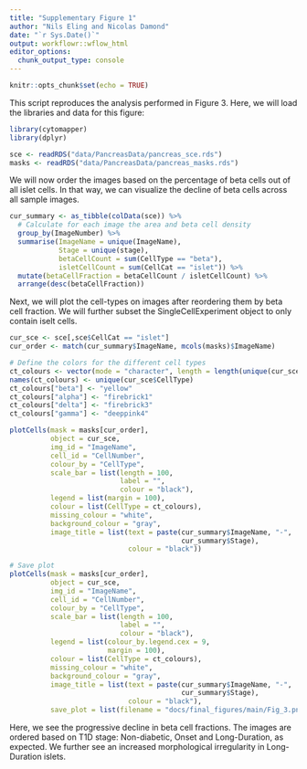 ```yaml
---
title: "Supplementary Figure 1"
author: "Nils Eling and Nicolas Damond"
date: "`r Sys.Date()`"
output: workflowr::wflow_html
editor_options:
  chunk_output_type: console
---
```


```r
knitr::opts_chunk$set(echo = TRUE)
```

This script reproduces the analysis performed in Figure 3.
Here, we will load the libraries and data for this figure:

```r
library(cytomapper)
library(dplyr)

sce <- readRDS("data/PancreasData/pancreas_sce.rds")
masks <- readRDS("data/PancreasData/pancreas_masks.rds")
```

We will now order the images based on the percentage of beta cells out of all islet cells.
In that way, we can visualize the decline of beta cells across all sample images.

```r
cur_summary <- as_tibble(colData(sce)) %>% 
  # Calculate for each image the area and beta cell density
  group_by(ImageNumber) %>%
  summarise(ImageName = unique(ImageName),
            Stage = unique(stage),
            betaCellCount = sum(CellType == "beta"),
            isletCellCount = sum(CellCat == "islet")) %>%
  mutate(betaCellFraction = betaCellCount / isletCellCount) %>%
  arrange(desc(betaCellFraction))
```

Next, we will plot the cell-types on images after reordering them by beta cell fraction.
We will further subset the SingleCellExperiment object to only contain iselt cells.

```r
cur_sce <- sce[,sce$CellCat == "islet"]
cur_order <- match(cur_summary$ImageName, mcols(masks)$ImageName)

# Define the colors for the different cell types
ct_colours <- vector(mode = "character", length = length(unique(cur_sce$CellType)))
names(ct_colours) <- unique(cur_sce$CellType)
ct_colours["beta"] <- "yellow"
ct_colours["alpha"] <- "firebrick1"
ct_colours["delta"] <- "firebrick3"
ct_colours["gamma"] <- "deeppink4"

plotCells(mask = masks[cur_order],
          object = cur_sce,
          img_id = "ImageName",
          cell_id = "CellNumber",
          colour_by = "CellType",
          scale_bar = list(length = 100,
                           label = "",
                           colour = "black"),
          legend = list(margin = 100),
          colour = list(CellType = ct_colours),
          missing_colour = "white",
          background_colour = "gray",
          image_title = list(text = paste(cur_summary$ImageName, "-",
                                          cur_summary$Stage),
                             colour = "black"))

# Save plot
plotCells(mask = masks[cur_order],
          object = cur_sce,
          img_id = "ImageName",
          cell_id = "CellNumber",
          colour_by = "CellType",
          scale_bar = list(length = 100,
                           label = "",
                           colour = "black"),
          legend = list(colour_by.legend.cex = 9,
                        margin = 100),
          colour = list(CellType = ct_colours),
          missing_colour = "white",
          background_colour = "gray",
          image_title = list(text = paste(cur_summary$ImageName, "-",
                                          cur_summary$Stage),
                             colour = "black"),
          save_plot = list(filename = "docs/final_figures/main/Fig_3.png"))
```

Here, we see the progressive decline in beta cell fractions. 
The images are ordered based on T1D stage: Non-diabetic, Onset and Long-Duration, as expected.
We further see an increased morphological irregularity in Long-Duration islets.

